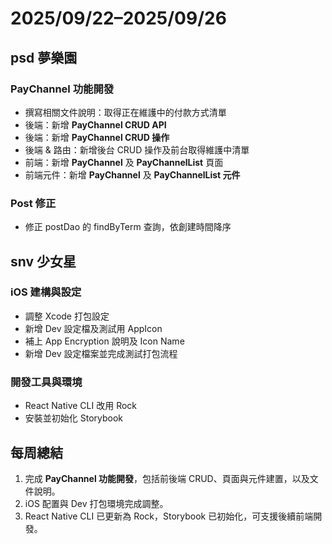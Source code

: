
# 2025/09/22–2025/09/26

<GitBarChart data={stats} />

## psd 夢樂園

### PayChannel 功能開發

- 撰寫相關文件說明：取得正在維護中的付款方式清單
- 後端：新增 **PayChannel CRUD API**
- 後端：新增 **PayChannel CRUD 操作**
- 後端 & 路由：新增後台 CRUD 操作及前台取得維護中清單
- 前端：新增 **PayChannel** 及 **PayChannelList** 頁面
- 前端元件：新增 **PayChannel** 及 **PayChannelList 元件**

### Post 修正

- 修正 postDao 的 findByTerm 查詢，依創建時間降序

## snv 少女星

### iOS 建構與設定

- 調整 Xcode 打包設定
- 新增 Dev 設定檔及測試用 AppIcon
- 補上 App Encryption 說明及 Icon Name
- 新增 Dev 設定檔案並完成測試打包流程

### 開發工具與環境

- React Native CLI 改用 Rock
- 安裝並初始化 Storybook

## 每周總結

<GitHeatmapChart data={stats} />

1. 完成 **PayChannel 功能開發**，包括前後端 CRUD、頁面與元件建置，以及文件說明。
2. iOS 配置與 Dev 打包環境完成調整。
3. React Native CLI 已更新為 Rock，Storybook 已初始化，可支援後續前端開發。

